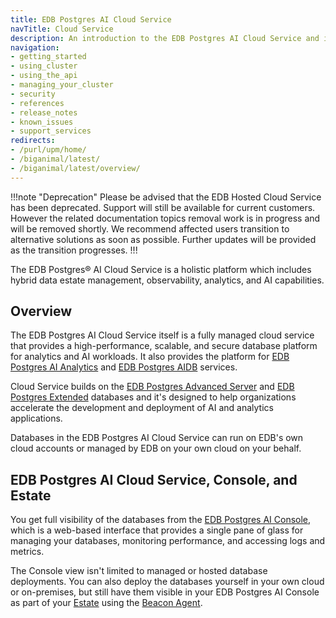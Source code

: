 ```yaml
---
title: EDB Postgres AI Cloud Service
navTitle: Cloud Service
description: An introduction to the EDB Postgres AI Cloud Service and its features.
navigation:
- getting_started
- using_cluster
- using_the_api
- managing_your_cluster
- security
- references
- release_notes
- known_issues 
- support_services
redirects:
- /purl/upm/home/
- /biganimal/latest/
- /biganimal/latest/overview/
---
```


!!!note "Deprecation"
Please be advised that the EDB Hosted Cloud Service has been deprecated. Support will still be available for current customers. However the related documentation topics removal work is in progress and will be removed shortly. We recommend affected users transition to alternative solutions as soon as possible. Further updates will be provided as the transition progresses.
!!!

The EDB Postgres® AI Cloud Service is a holistic platform which includes hybrid data estate management, observability, analytics, and AI capabilities. 

## Overview

The EDB Postgres AI Cloud Service itself is a fully managed cloud service that provides a high-performance, scalable, and secure database platform for analytics and AI workloads. It also provides the platform for [EDB Postgres AI Analytics](../analytics/) and [EDB Postgres AIDB](../ai-ml/) services.

Cloud Service builds on the [EDB Postgres Advanced Server](/epas/latest) and [EDB Postgres Extended](/pge/latest) databases and it's designed to help organizations accelerate the development and deployment of AI and analytics applications.

Databases in the EDB Postgres AI Cloud Service can run on EDB's own cloud accounts or managed by EDB on your own cloud on your behalf. 

## EDB Postgres AI Cloud Service, Console, and Estate

You get full visibility of the databases from the [EDB Postgres AI Console](../console), which is a web-based interface that provides a single pane of glass for managing your databases, monitoring performance, and accessing logs and metrics.

The Console view isn't limited to managed or hosted database deployments. You can also deploy the databases yourself in your own cloud or on-premises, but still have them visible in your EDB Postgres AI Console as part of your [Estate](../console/estate) using the [Beacon Agent](/edb-postgres-ai/console/estate/agent/).
